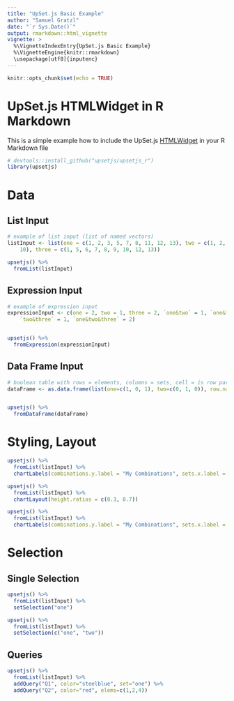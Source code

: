 ```yaml
---
title: "UpSet.js Basic Example"
author: "Samuel Gratzl"
date: "`r Sys.Date()`"
output: rmarkdown::html_vignette
vignette: >
  %\VignetteIndexEntry{UpSet.js Basic Example}
  %\VignetteEngine{knitr::rmarkdown}
  \usepackage[utf8]{inputenc}
---
```


```r
knitr::opts_chunk$set(echo = TRUE)
```

# UpSet.js HTMLWidget in R Markdown

This is a simple example how to include the UpSet.js [HTMLWidget](http://www.htmlwidgets.org/) in your R Markdown file

```r
# devtools::install_github("upsetjs/upsetjs_r")
library(upsetjs)
```

# Data

## List Input

```r

# example of list input (list of named vectors)
listInput <- list(one = c(1, 2, 3, 5, 7, 8, 11, 12, 13), two = c(1, 2, 4, 5, 
    10), three = c(1, 5, 6, 7, 8, 9, 10, 12, 13))

upsetjs() %>% 
  fromList(listInput)
```


## Expression Input
```r

# example of expression input
expressionInput <- c(one = 2, two = 1, three = 2, `one&two` = 1, `one&three` = 4, 
    `two&three` = 1, `one&two&three` = 2)


upsetjs() %>% 
  fromExpression(expressionInput)
```


## Data Frame Input
```r

# boolean table with rows = elements, columns = sets, cell = is row part of this set
dataFrame <- as.data.frame(list(one=c(1, 0, 1), two=c(0, 1, 0)), row.names=c("R1", "R2", "R3"))


upsetjs() %>% 
  fromDataFrame(dataFrame)
```

# Styling, Layout

```r
upsetjs() %>% 
  fromList(listInput) %>%
  chartLabels(combinations.y.label = "My Combinations", sets.x.label = 'My Sets')
```
```r
upsetjs() %>% 
  fromList(listInput) %>%
  chartLayout(height.ratios = c(0.3, 0.7))
```

```r
upsetjs() %>% 
  fromList(listInput) %>%
  chartLabels(combinations.y.label = "My Combinations", sets.x.label = 'My Sets')
```

# Selection

## Single Selection
```r
upsetjs() %>% 
  fromList(listInput) %>%
  setSelection("one")
```

```r
upsetjs() %>% 
  fromList(listInput) %>%
  setSelection(c("one", "two"))
```

## Queries


```r
upsetjs() %>% 
  fromList(listInput) %>%
  addQuery("Q1", color="steelblue", set="one") %>%
  addQuery("Q2", color="red", elems=c(1,2,4))
```
